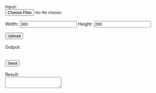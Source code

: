 <form>
  <label for="input">Input:</label><br>
  <input type="file" id="input" name="input" multiple accept="image/*"><br>
  <br>
  <label for="width">Width:</label>
  <input type="number" id="width" name="width" value="200">
  <label for="height">Height:</label>
  <input type="number" id="height" name="height" value="200">
  <br><br>
  <button type="button" onclick="upload()">Upload</button>
  <br><br>
  <label for="output">Output:</label><br>
  <div id="output"></div>
  <br><br>
  <button type="button" onclick="send()">Send</button>
  <br><br>
  <label for="result">Result:</label><br>
  <textarea id="result" name="result" readonly></textarea>
</form> 

<script>
function upload() {
  var input = document.getElementById('input');
  var output = document.getElementById('output');
  var width = document.getElementById('width').value;
  var height = document.getElementById('height').value;
  for (var i = 0; i < input.files.length; i++) {
    var file = input.files[i];
    var img = document.createElement('img');
    img.onload = function() {
      var canvas = document.createElement('canvas');
      var ctx = canvas.getContext('2d');
      canvas.width = width;
      canvas.height = height;
      ctx.drawImage(this, 0, 0, width, height);
      output.appendChild(canvas);
    }
    img.src = URL.createObjectURL(file);
  }
}

function send() {
  var images = [];
  var output = document.getElementById('output');
  for (var i = 0; i < output.childNodes.length; i++) {
    var canvas = output.childNodes[i];
    images.push(canvas.toDataURL());
  }
  fetch("https://din321-land-vehicle-classification.hf.space/run/predict", {
    method: "POST",
    headers: { "Content-Type": "application/json" },
    body: JSON.stringify({
      data: images
    })
  })
  .then(r => r.json())
  .then(
    r => {
      let data = r.data;
      document.getElementById('result').value = JSON.stringify(data);
    }
  )
}
</script>
